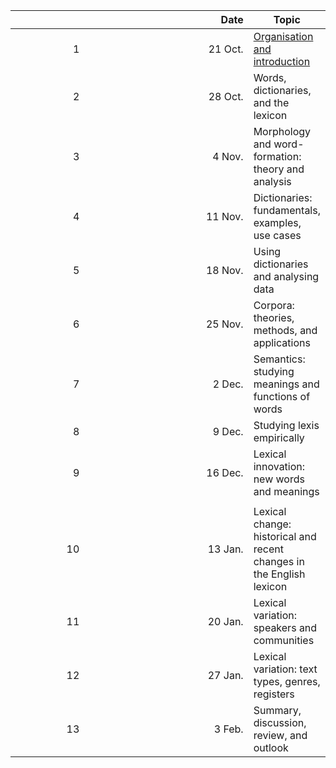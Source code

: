 |    | Date    | Topic |
|---:|--------:|---|
|  1 | 21 Oct. | [Organisation and introduction]({{< meta linkprefix >}}sessions/01_intro/index.qmd) |
|  2 | 28 Oct. | Words, dictionaries, and the lexicon |
|  3 |  4 Nov. | Morphology and word-formation: theory and analysis |
|  4 | 11 Nov. | Dictionaries: fundamentals, examples, use cases |
|  5 | 18 Nov. | Using dictionaries and analysing data |
|  6 | 25 Nov. | Corpora: theories, methods, and applications |
|  7 |  2 Dec. | Semantics: studying meanings and functions of words |
|  8 |  9 Dec. | Studying lexis empirically |
|  9 | 16 Dec. | Lexical innovation: new words and meanings |
|    |         | | 
| 10 | 13 Jan. | Lexical change: historical and recent changes in the English lexicon |
| 11 | 20 Jan. | Lexical variation: speakers and communities |
| 12 | 27 Jan. | Lexical variation: text types, genres, registers |
| 13 |  3 Feb. | Summary, discussion, review, and outlook |
